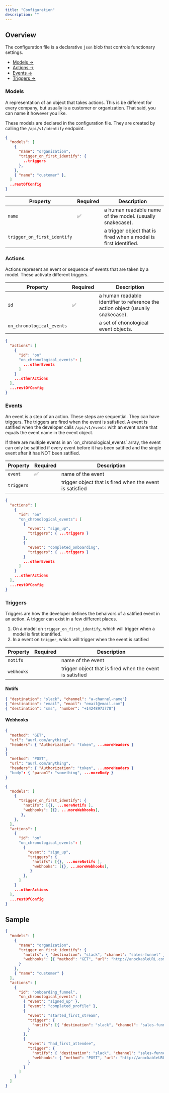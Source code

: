 ```yaml
---
title: "Configuration"
description: ""
---
```


## Overview

The configuration file is a declarative `json` blob that controls functionary settings.

- [Models →](http://docs.functionary.run/configuration#models)
- [Actions →](http://docs.functionary.run/configuration#actions)
- [Events →](http://docs.functionary.run/configuration#events)
- [Triggers →](http://docs.functionary.run/configuration#triggers)

### Models

A representation of an object that takes actions. This is be different for every company, but usually is a customer or organization. That said, you can name it however you like.

These models are declared in the configuration file. They are created by calling the `/api/v1/identify` endpoint.

```json Model Example
{
  "models": [
    {
      "name": "organization",
      "trigger_on_first_identify": {
        ..triggers
      },
    },
    { "name": "customer" },
  ]
  ..restOfConfig
}

```

| Property                    | Required | Description                                                      |
| --------------------------- | -------- | ---------------------------------------------------------------- |
| `name`                      | ✅       | a human readable name of the model. (usually snakecase).         |
| `trigger_on_first_identify` |          | a trigger object that is fired when a model is first identified. |

### Actions

Actions represent an event or sequence of events that are taken by a model. These activate different triggers.

| Property                  | Required | Description                                                                     |
| ------------------------- | -------- | ------------------------------------------------------------------------------- |
| `id`                      | ✅       | a human readable identifier to reference the action object (usually snakecase). |
| `on_chronological_events` |          | a set of chonological event objects.                                            |

```json Actions Example
{
  "actions": [
    {
      "id": "on"
      "on_chronological_events": [
        ...otherEvents
      ]
    }
    ...otherActions
  ],
  ...restOfConfig
}
```

### Events

An event is a step of an action. These steps are sequential. They can have triggers. The triggers are fired when the event is satisfied.
A event is satified when the developer calls `/api/v1/events` with an event name that equals the event name in the event object.

<Warning>
  If there are multiple events in an `on_chronological_events` array, the event
  can only be satified if every event before it has been satified and the single
  event after it has NOT been satified.
</Warning>

| Property   | Required | Description                                              |
| ---------- | -------- | -------------------------------------------------------- |
| `event`    | ✅       | name of the event                                        |
| `triggers` |          | trigger object that is fired when the event is satisfied |

```json Events Example
{
  "actions": [
    {
      "id": "on"
      "on_chronological_events": [
        {
          "event": "sign_up",
          "triggers": { ...triggers }
        },
        {
          "event": "completed_onboarding",
          "triggers": { ...triggers }
        }
        ...otherEvents
      ]
    }
    ...otherActions
  ],
  ...restOfConfig
}
```

### Triggers

Triggers are how the developer defines the behaivors of a satified event in an action. A trigger can exist in a few different places.

1. On a model on `trigger_on_first_identify`, which will trigger when a model is first identified.
1. In a event on `trigger`, which will trigger when the event is satified

| Property   | Required | Description                                              |
| ---------- | -------- | -------------------------------------------------------- |
| `notifs`   |          | name of the event                                        |
| `webhooks` |          | trigger object that is fired when the event is satisfied |

#### Notifs

```json Notif Examples
{ "destination": "slack", "channel": "a-channel-name"}
{ "destination": "email", "email": "email@email.com"}
{ "destination": "sms", "number": "+14248973778"}
```

#### Webhooks

```json Notif Examples
{
  "method": "GET",
  "url": "aurl.com/anything",
  "headers": { "Authorization": "token", ...moreHeaders }
}
{
  "method": "POST",
  "url": "aurl.com/anything",
  "headers": { "Authorization": "token", ...moreHeaders }
  "body": { "param1": "something", ...moreBody }
}
```

```json Trigger Example
{
  "models": [
    {
      "trigger_on_first_identify": {
        "notifs": [{}, ...moreNotifs ],
        "webhooks": [{}, ...moreWebhooks],
       },
    },
  ],
  "actions": [
    {
      "id": "on"
      "on_chronological_events": [
        {
          "event": "sign_up",
          "triggers": {
            "notifs": [{}, ...moreNotifs ],
            "webhooks": [{}, ...moreWebhooks],
           }
        },
      ]
    }
    ...otherActions
  ],
  ...restOfConfig
}
```

## Sample

```json Sample
{
  "models": [
    {
      "name": "organization",
      "trigger_on_first_identify": {
        "notifs": { "destination": "slack", "channel": "sales-funnel" },
        "webhooks": [{ "method": "GET", "url": "http://anockableURL.com" }]
      }
    },
    { "name": "customer" }
  ],
  "actions": [
    {
      "id": "onboarding_funnel",
      "on_chronological_events": [
        { "event": "signed_up" },
        { "event": "completed_profile" },
        {
          "event": "started_first_stream",
          "trigger": {
            "notifs": [{ "destination": "slack", "channel": "sales-funnel" }]
          }
        },
        {
          "event": "had_first_attendee",
          "trigger": {
            "notifs": { "destination": "slack", "channel": "sales-funnel" },
            "webhooks": { "method": "POST", "url": "http://anockableURL.com" }
          }
        }
      ]
    }
  ]
}
```
